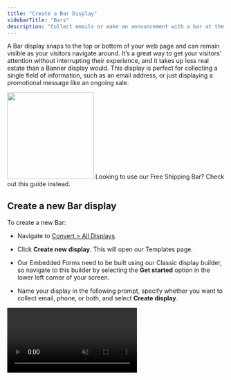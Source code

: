 ```yaml
---
title: "Create a Bar Display"
sidebarTitle: "Bars"
description: "Collect emails or make an announcement with a bar at the top or bottom of your website."
---
```


A Bar display snaps to the top or bottom of your web page and can remain visible as your visitors navigate around. It’s a great way to get your visitors' attention without interrupting their experience, and it takes up less real estate than a Banner display would. This display is perfect for collecting a single field of information, such as an email address, or just displaying a promotional message like an ongoing sale. 

  <img height="200" src="/images/displays/bar-example.png" />

<Info>
  Looking to use our Free Shipping Bar? Check out this guide instead.
</Info>

## Create a new Bar display

To create a new Bar:

* Navigate to [Convert > All Displays](https://dashboard.privy.com/displays).

* Click **Create new display**. This will open our Templates page.

* Our Embedded Forms need to be built using our Classic display builder, so navigate to this builder by selecting the **Get started** option in the lower left corner of your screen.

* Name your display in the following prompt, specify whether you want to collect email, phone, or both, and select **Create display**.

<video autoPlay muted loop playsInline className="create-bar" src="/images/displays/bar-create.mp4" />

<Tip>
  Not planning on collecting email or phone number? We'll show you how to remove these form fields below.
</Tip>

In the *Create* step of the Classic display builder, you can click to edit:

* **Form Fields:** what information you want to collect at sign up. *If you do not plan on collecting any information, uncheck the "Enable Form?" checkbox as shown below.*

* **Compliance:** whether you want new sign ups to go through a Single Opt-In or Double Opt-In process.

* **Validations:** set any rules to restrict who may sign up for your display.

<video autoPlay muted loop playsInline className="disable-form-fields" src="/images/displays/disable-form-fields.mp4" />

* Click to **Add a display**.

* On the following screen, select **Bar** from the left side. Browse the templates and choose which one you’d like to start with. Press **Choose selected** in the upper right corner to open the designer.

<video autoPlay muted loop playsInline className="choose-bar-template" src="/images/displays/bar-choose-template.mp4" />

## Customize your Bar display

Now that you’ve selected a template to start from, it’s time to customize your display’s appearance.

<video autoPlay muted loop playsInline className="edit-bar-design" src="/images/displays/bar-customize.mp4" />

### Add new elements

To add a text box, click **+ Add new element** on the left.

### Edit existing elements

To edit existing elements, click directly on them in your display, or select them from the menu on the left. You can edit their settings, duplicate, or delete the element on the left.

Under your *Elements* on the left, you can also edit your bar's background and specify whether you want the bar to be positioned at the top or bottom of your page.

Once you’re happy with your design, press **Save & Close** in the upper right corner.

## Customize your Thank You Page

After saving your changes, you’ll be brought back to the *Create* step of your display builder. If you're collecting sign ups with your bar, you’ll want to customize its Thank You Page to confirm your contact’s sign up.

* Scroll down and click to edit your **Thank You Page Design**.

* If you’re offering a coupon code in exchange for a sign up, be sure to include the `{{ signup.coupon_code }}` merge tag on your Thank You Page.

## Edit your settings

### Attach a coupon

If you are offering a coupon code in exchange for a sign up, be sure to attach your coupon to your display:

* In your display’s *Create* step, scroll to edit the **Coupon** section and select the desired Coupon from the dropdown menu. **Save.**

### Targeting

To customize your Bar’s settings and audience targeting, navigate to the *Target* step of the builder:

  <img height="200" src="/images/displays/bar-target.png" />

1. **When To Show It:** determine when and how your display triggers.

2. **Who To Show It To:** determine who is eligible to view your display.

3. **How Long To Show It:** specify whether this display should be Ongoing, or set to run on a fixed schedule.

## Edit your Follow-Up Actions

Once you’ve finalized your settings and audience targeting, you’ll want to make sure that you’re properly following up with your new sign up. Head to the *Follow-Up* step of your builder.

<img height="200" src="/images/displays/bar-follow-up.png" />

<AccordionGroup>
  <Accordion title="After Signup Email" defaultOpen={false}>
    Click on your After Signup Email to view and edit your template, subject line, and sender info. [Learn more about our drag-and-drop email editor.](https://privy.mintlify.app/docs/learn/email-campaigns/email-templates) Make sure that you **Publish** your email so that it sends to new sign ups.
  </Accordion>

  <Accordion title="Create a series" defaultOpen={false}>
    If you want to create a series of more than one After Signup Email for this specific display, select this option.
  </Accordion>

  <Accordion title="Sync signups" defaultOpen={false}>
    If you're syncing new sign ups to a [Linked Account](https://privy.mintlify.app/docs/learn/integrations/overview-integrations), be sure to add a sync rule here.
  </Accordion>

  <Accordion title="Send Text Message" defaultOpen={false}>
    If you're on the Growth Plan and you're collecting SMS contacts with this display, you can create an After Signup Text to deliver to new contacts after they complete their Double Opt-In.
  </Accordion>

  <Accordion title="Notifications" defaultOpen={false}>
    Enable or disable real-time notifications for your users. These notifications will alert the user of new display signups immediately. **Save**. 
  </Accordion>
</AccordionGroup>

## Launch your Bar display

Once you’ve finalized your design, targeting, and follow-up actions, select the **Publish** button at the upper right of the *Follow-Up* step and confirm your decision in the prompt. 

  <img height="200" src="/images/displays/bar-launch.png" />

Your Bar is now live on your site! [You can review its reporting at any time.](https://privy.mintlify.app/docs/learn/displays/reporting-overview)